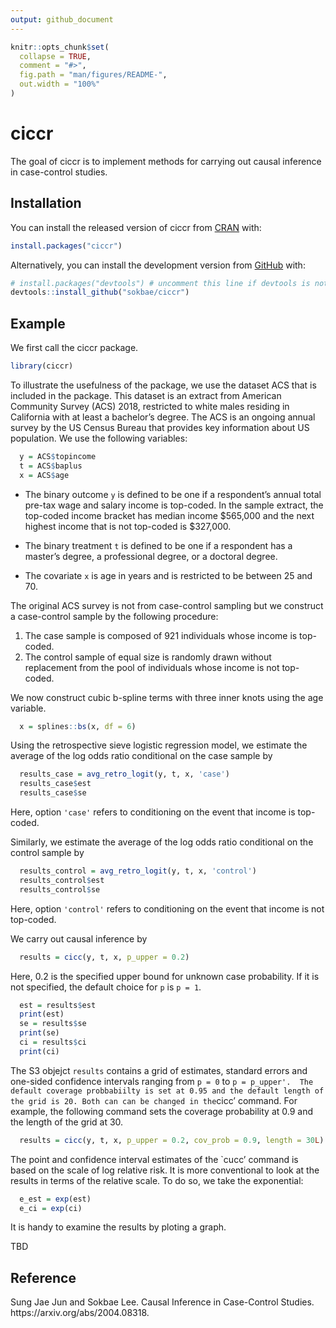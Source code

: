 ```yaml
---
output: github_document
---
```


<!-- README.md is generated from README.Rmd. Please edit that file -->

```r
knitr::opts_chunk$set(
  collapse = TRUE,
  comment = "#>",
  fig.path = "man/figures/README-",
  out.width = "100%"
)
```

# ciccr

<!-- badges: start -->
<!-- badges: end -->

The goal of ciccr is to implement methods for carrying out causal inference in case-control studies.

## Installation

You can install the released version of ciccr from [CRAN](https://CRAN.R-project.org) with:

``` r
install.packages("ciccr")
```

Alternatively, you can install the development version from [GitHub](https://github.com/) with:

``` r
# install.packages("devtools") # uncomment this line if devtools is not installed yet 
devtools::install_github("sokbae/ciccr")
```
## Example

We first call the ciccr package.

```r
library(ciccr)
```

To illustrate the usefulness of the package, we use the dataset ACS that is included in the package. This dataset is an extract from American Community Survey (ACS) 2018, restricted to white males residing in California with at least a bachelor's degree. The ACS is an ongoing annual survey by the US Census Bureau that provides key information about US population. We use the following variables:  

```r
  y = ACS$topincome
  t = ACS$baplus
  x = ACS$age
```

- The binary outcome `y` is defined to be one if a respondent's annual total pre-tax wage and salary income is top-coded. In the sample extract, the top-coded income bracket has median income \$565,000 and the next highest income that is not top-coded is \$327,000.   

- The binary treatment `t` is defined to be one if a respondent has a master's degree, a professional degree, or a doctoral degree.

- The covariate `x` is age in years and is restricted to be between 25 and 70.

The original ACS survey is not from case-control sampling but we construct a case-control sample by the following procedure: 

1. The case sample is composed of 921 individuals whose income is top-coded.
2. The control sample of equal size is randomly drawn without replacement from the pool of individuals whose income is not top-coded. 

We now construct cubic b-spline terms with three inner knots using the age variable.

```r
  x = splines::bs(x, df = 6)
```
 
Using the retrospective sieve logistic regression model, we estimate the average of the log odds ratio conditional on the case sample by

```r
  results_case = avg_retro_logit(y, t, x, 'case')
  results_case$est
  results_case$se
```

Here, option `'case'` refers to conditioning on the event that income is top-coded. 

Similarly, we estimate the average of the log odds ratio conditional on the control sample by

```r
  results_control = avg_retro_logit(y, t, x, 'control')
  results_control$est
  results_control$se
```

Here, option `'control'` refers to conditioning on the event that income is not top-coded. 

We carry out causal inference by

```r
  results = cicc(y, t, x, p_upper = 0.2)
```
Here, 0.2 is the specified upper bound for unknown case probability. If it is not specified, the default choice for `p` is `p = 1`. 

```r
  est = results$est
  print(est)
  se = results$se
  print(se)
  ci = results$ci
  print(ci)
```

The S3 objejct `results` contains a grid of estimates, standard errors and one-sided confidence intervals ranging from `p = 0` to `p = p_upper'. 
The default coverage probbabiilty is set at 0.95 and the default length of the grid is 20. Both can can be changed in the `cicc' command. For example, the following command sets the coverage probability at 0.9 and the length of the grid at 30.

```r
  results = cicc(y, t, x, p_upper = 0.2, cov_prob = 0.9, length = 30L)
```

The point and confidence interval estimates of the `cucc' command is based on the scale of log relative risk. It is more conventional to look at the results in terms of the relative scale. To do so, we take the exponential:  

```r
  e_est = exp(est)
  e_ci = exp(ci)
```

It is handy to examine the results by ploting a graph.

TBD

## Reference

Sung Jae Jun and Sokbae Lee. Causal Inference in Case-Control Studies. 
https://arxiv.org/abs/2004.08318.

